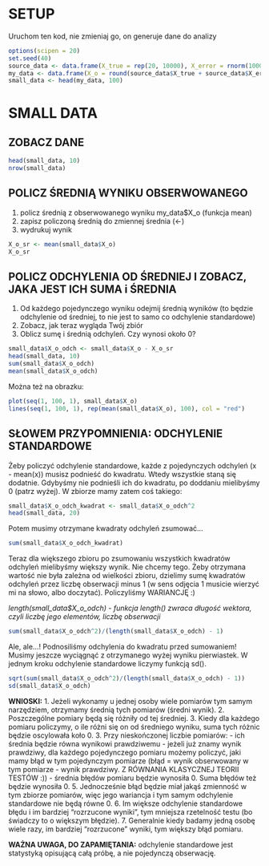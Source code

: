 # SETUP

Uruchom ten kod, nie zmieniaj go, on generuje dane do analizy

```r
options(scipen = 20)
set.seed(40)
source_data <- data.frame(X_true = rep(20, 10000), X_error = rnorm(10000, mean = 0, sd = 3)) 
my_data <- data.frame(X_o = round(source_data$X_true + source_data$X_error))
small_data <- head(my_data, 100)
```

# SMALL DATA

## ZOBACZ DANE

```r
head(small_data, 10)
nrow(small_data)
```

## POLICZ ŚREDNIĄ WYNIKU OBSERWOWANEGO

1. policz średnią z obserwowanego wyniku my_data$X_o (funkcja mean)
2. zapisz policzoną średnią do zmiennej średnia (<-)
3. wydrukuj wynik

```r
X_o_sr <- mean(small_data$X_o)
X_o_sr
```

## POLICZ ODCHYLENIA OD ŚREDNIEJ I ZOBACZ, JAKA JEST ICH SUMA i ŚREDNIA

1. Od każdego pojedynczego wyniku odejmij średnią wyników (to będzie odchylenie od średniej, to nie jest to samo co odchylenie standardowe)
2. Zobacz, jak teraz wygląda Twój zbiór
3. Oblicz sumę i średnią odchyleń. Czy wynosi około 0?

```r
small_data$X_o_odch <- small_data$X_o - X_o_sr
head(small_data, 10)
sum(small_data$X_o_odch)
mean(small_data$X_o_odch)
```

Można też na obrazku:

```r
plot(seq(1, 100, 1), small_data$X_o)
lines(seq(1, 100, 1), rep(mean(small_data$X_o), 100), col = "red")
```

## SŁOWEM PRZYPOMNIENIA: ODCHYLENIE STANDARDOWE 

Żeby policzyć odchylenie standardowe, każde z pojedynczych odchyleń (x - mean(x)) musisz podnieść do kwadratu. Wtedy wszystkie staną się dodatnie. Gdybyśmy nie podnieśli ich do kwadratu, po doddaniu mielibyśmy 0 (patrz wyżej). W zbiorze mamy zatem coś takiego:

```r
small_data$X_o_odch_kwadrat <- small_data$X_o_odch^2
head(small_data, 20)
```

Potem musimy otrzymane kwadraty odchyleń zsumować...

```r
sum(small_data$X_o_odch_kwadrat)
```

Teraz dla większego zbioru po zsumowaniu wszystkich kwadratów odchyleń mielibyśmy większy wynik. Nie chcemy tego. Żeby otrzymana wartość nie była zależna od wielkości zbioru, dzielimy sumę kwadratów odchyleń przez liczbę obserwacji minus 1 (w sens odjęcia 1 musicie wierzyć mi na słowo, albo doczytać). Policzyliśmy WARIANCJĘ :) 

*length(small_data$X_o_odch) - funkcja length() zwraca długość wektora, czyli liczbę jego elementów, liczbę obserwacji*

```r
sum(small_data$X_o_odch^2)/(length(small_data$X_o_odch) - 1)
```

Ale, ale...! Podnosiliśmy odchylenia do kwadratu przed sumowaniem! Musimy jeszcze wyciągnąć z otrzymanego wyżej wyniku pierwiastek. W jednym kroku odchylenie standardowe liczymy funkcją sd().

```r
sqrt(sum(small_data$X_o_odch^2)/(length(small_data$X_o_odch) - 1))
sd(small_data$X_o_odch)
```

**WNIOSKI:**
1. Jeżeli wykonamy u jednej osoby wiele pomiarów tym samym narzędziem, otrzymamy średnią tych pomiarów (średni wynik).
2. Poszczególne pomiary będą się różniły od tej średniej.
3. Kiedy dla każdego pomiaru policzymy, o ile różni się on od średniego wyniku, suma tych różnic będzie oscylowała koło 0.
3. Przy nieskończonej liczbie pomiarów:
  - ich średnia będzie równa wynikowi prawdziwemu
  - jeżeli już znamy wynik prawdziwy, dla każdego pojedynczego pomiaru możemy policzyć, jaki mamy błąd w tym pojedynczym pomiarze (błąd = wynik obserwowany w tym pomiarze - wynik prawdziwy. Z RÓWNANIA KLASYCZNEJ TEORII TESTÓW :))
  - średnia błędów pomiaru będzie wynosiła 0. Suma błędów też będzie wynosiła 0.
5. Jednocześnie błąd będzie miał jakąś zmienność w tym zbiorze pomiarów, więc jego wariancja i tym samym odchylenie standardowe nie będą równe 0.
6. Im większe odchylenie standardowe błędu i im bardziej "rozrzucone wyniki", tym mniejsza rzetelność testu (bo świadczy to o większym błędzie).
7. Generalnie kiedy badamy jedną osobę wiele razy, im bardziej "rozrzucone" wyniki, tym większy błąd pomiaru.

**WAŻNA UWAGA, DO ZAPAMIĘTANIA:** odchylenie standardowe jest statystyką opisującą całą próbę, a nie pojedynczą obserwację.

